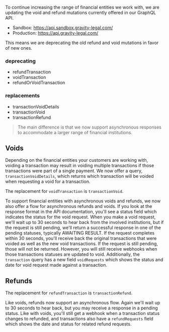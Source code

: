 To continue increasing the range of financial entities we work with, we are updating the void and refund mutations currently offered in our GraphQL API.

- Sandbox: https://api.sandbox.gravity-legal.com/
- Production: https://api.gravity-legal.com/

This means we are deprecating the old refund and void mutations in favor of new ones.

### deprecating

- refundTransaction
- voidTransaction
- refundOrVoidTransaction

### replacements

- transactionVoidDetails
- transactionVoid
- transactionRefund

> The main difference is that we now support asynchronous responses to accommodate a larger range of financial institutions.

## Voids

Depending on the financial entities your customers are working with, voiding a transaction may result in voiding multiple transactions if those transactions were part of a single payment. We now offer a query, `transactionVoidDetails`, which returns which transaction will be voided when requesting a void for a transaction.

The replacement for `voidTransaction` is `transactionVoid`.

To support financial entities with asynchronous voids and refunds, we now also offer a flow for asynchronous refunds and voids. If you look at the response format in the API documentation, you'll see a status field which indicates the status for the void request. When you make a void request, we'll wait up to 30 seconds to hear back from the involved institutions, but if the request is still pending, we'll return a successful response in one of the pending statuses, typically AWAITING RESULT. If the request completes within 30 seconds, you'll receive back the original transactions that were voided as well as the new void transactions. If the request is still pending, those will not be returned. However, you will still receive webhooks when those transactions statuses are updated to void. Additionally, the `transaction` query has a new field `voidRequests` which shows the status and date for void request made against a transaction.

## Refunds

The replacement for `refundTransaction` is `transactionRefund`.

Like voids, refunds now support an asynchronous flow. Again we'll wait up to 30 seconds to hear back, but you may receive a response in a pending status. Like with voids, you'll still get a webhook when a transaction status changes to refunded, and transactions also have a `refundRequests` field which shows the date and status for related refund requests.
